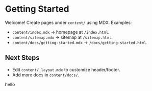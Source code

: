 # Getting Started

Welcome! Create pages under `content/` using MDX. Examples:

- `content/index.mdx` → homepage at `/index.html`.
- `content/sitemap.mdx` → sitemap at `/sitemap.html`.
- `content/docs/getting-started.mdx` → `/docs/getting-started.html`.

## Next Steps

- Edit `content/_layout.mdx` to customize header/footer.
- Add more docs in `content/docs/`.

hello

